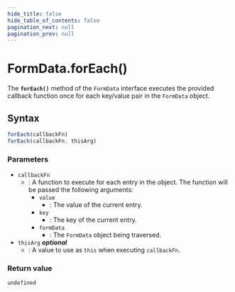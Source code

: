 ```yaml
---
hide_title: false
hide_table_of_contents: false
pagination_next: null
pagination_prev: null
---
```

# FormData.forEach()

The **`forEach()`** method of the `FormData` interface executes the provided callback function once for each key/value pair in the `FormData` object.

## Syntax

```js
forEach(callbackFn)
forEach(callbackFn, thisArg)
```

### Parameters

- `callbackFn`
  - : A function to execute for each entry in the object. The function will be passed the following arguments:
    - `value`
      - : The value of the current entry.
    - `key`
      - : The key of the current entry.
    - `formData`
      - : The `FormData` object being traversed.
- `thisArg` _**optional**_
  - : A value to use as `this` when executing `callbackFn`.

### Return value

`undefined`
